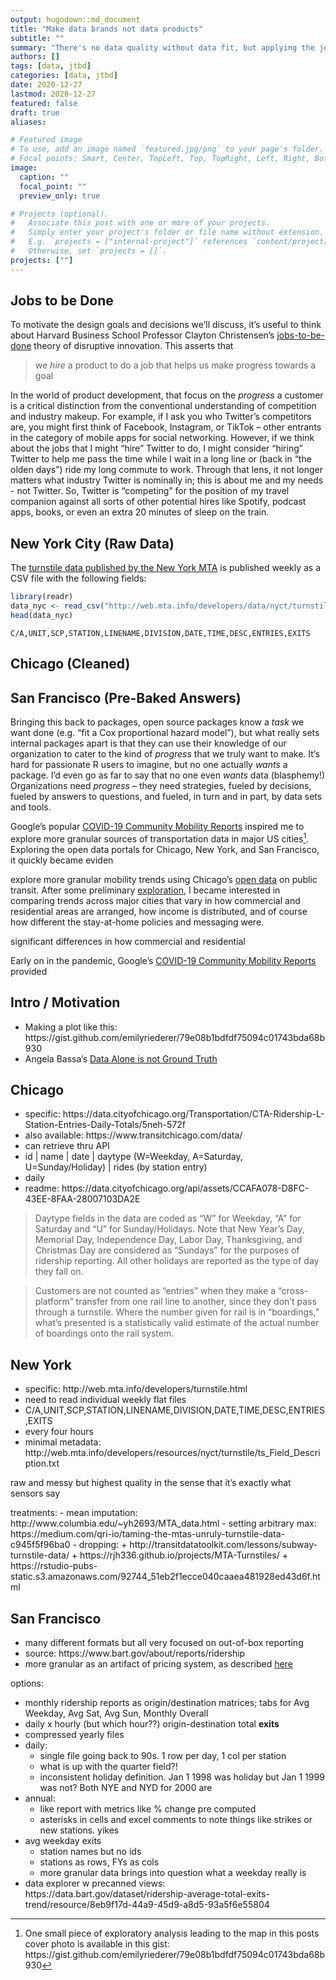 ```yaml
---
output: hugodown::md_document
title: "Make data brands not data products"
subtitle: ""
summary: "There's no data quality without data fit, but applying the jobs-to-be-done framework can help us do better than a 'one-size-fits-some' solution. With examples from New York, Chicago, and San Francisco open transit data."
authors: []
tags: [data, jtbd]
categories: [data, jtbd]
date: 2020-12-27
lastmod: 2020-12-27
featured: false
draft: true
aliases:

# Featured image
# To use, add an image named `featured.jpg/png` to your page's folder.
# Focal points: Smart, Center, TopLeft, Top, TopRight, Left, Right, BottomLeft, Bottom, BottomRight.
image:
  caption: ""
  focal_point: ""
  preview_only: true

# Projects (optional).
#   Associate this post with one or more of your projects.
#   Simply enter your project's folder or file name without extension.
#   E.g. `projects = ["internal-project"]` references `content/project/deep-learning/index.md`.
#   Otherwise, set `projects = []`.
projects: [""]
---
```








## Jobs to be Done

To motivate the design goals and decisions we'll discuss, it's useful to think about Harvard Business School Professor Clayton Christensen's [jobs-to-be-done](https://hbr.org/2016/09/know-your-customers-jobs-to-be-done) theory of disruptive innovation. This asserts that

> we *hire* a product to do a job that helps us make progress towards a goal

In the world of product development, that focus on the *progress* a customer is a critical distinction from the conventional understanding of competition and industry makeup. For example, if I ask you who Twitter's competitors are, you might first think of Facebook, Instagram, or TikTok -- other entrants in the category of mobile apps for social networking. However, if we think about the jobs that I might "hire" Twitter to do, I might consider "hiring" Twitter to help me pass the time while I wait in a long line or (back in "the olden days") ride my long commute to work. Through that lens, it not longer matters what industry Twitter is nominally in; this is about me and my needs - not Twitter. So, Twitter is "competing" for the position of my travel companion against all sorts of other potential hires like Spotify, podcast apps, books, or even an extra 20 minutes of sleep on the train.

## New York City (Raw Data)

The [turnstile data published by the New York MTA](http://web.mta.info/developers/turnstile.html) is published weekly as a CSV file with the following fields:

```r
library(readr)
data_nyc <- read_csv("http://web.mta.info/developers/data/nyct/turnstile/turnstile_201219.txt")
head(data_nyc)
```


`C/A,UNIT,SCP,STATION,LINENAME,DIVISION,DATE,TIME,DESC,ENTRIES,EXITS`

## Chicago (Cleaned)

## San Francisco (Pre-Baked Answers)




Bringing this back to packages, open source packages know a *task* we want done (e.g. "fit a Cox proportional hazard model"), but what really sets internal packages apart is that they can use their knowledge of our organization to cater to the kind of *progress* that we truly want to make. It's hard for passionate R users to imagine, but no one actually *wants* a package. I'd even go as far to say that no one even *wants* data (blasphemy!) Organizations need *progress* -- they need strategies, fueled by decisions, fueled by answers to questions, and fueled, in turn and in part, by data sets and tools. 




 




Google's popular [COVID-19 Community Mobility Reports](https://www.google.com/covid19/mobility/) inspired me to explore more granular sources of transportation data in major US cities^[One small piece of exploratory analysis leading to the map in this posts cover photo is available in this gist: https://gist.github.com/emilyriederer/79e08b1bdfdf75094c01743bda68b930]. Exploring the open data portals for Chicago, New York, and San Francisco, it quickly became eviden




explore more granular mobility trends using Chicago's [open data](https://data.cityofchicago.org/) on public transit. After some preliminary [exploration](https://gist.github.com/emilyriederer/79e08b1bdfdf75094c01743bda68b930), I became interested in comparing trends across major cities that vary in how commercial and residential areas are arranged, how income is distributed, and of course how different the stay-at-home policies and messaging were.

significant differences in how commercial and residential 




Early on in the pandemic, Google's [COVID-19 Community Mobility Reports](https://www.google.com/covid19/mobility/) provided 


## Intro / Motivation

- Making a plot like this: https://gist.github.com/emilyriederer/79e08b1bdfdf75094c01743bda68b930
- Angela Bassa's [Data Alone is not Ground Truth](https://medium.com/@angebassa/data-alone-isnt-ground-truth-9e733079dfd4)

## Chicago

- specific: https://data.cityofchicago.org/Transportation/CTA-Ridership-L-Station-Entries-Daily-Totals/5neh-572f
- also available: https://www.transitchicago.com/data/
- can retrieve thru API
- id | name | date | daytype (W=Weekday, A=Saturday, U=Sunday/Holiday) | rides (by station entry)
- daily
- readme: https://data.cityofchicago.org/api/assets/CCAFA078-D8FC-43EE-8FAA-28007103DA2E

> Daytype fields in the data are coded as "W" for Weekday, "A" for Saturday and "U" for Sunday/Holidays.  Note that New Year's Day, Memorial Day, Independence Day, Labor Day, Thanksgiving, and Christmas Day are considered as "Sundays" for the purposes of ridership reporting.  All other holidays are reported as the type of day they fall on.

> Customers are not counted as "entries" when they make a "cross-platform" transfer from one rail line to another, since they don't pass through a turnstile. Where the number given for rail is in "boardings," what's presented is a statistically valid estimate of the actual number of boardings onto the rail system. 

## New York

- specific: http://web.mta.info/developers/turnstile.html
- need to read individual weekly flat files
- C/A,UNIT,SCP,STATION,LINENAME,DIVISION,DATE,TIME,DESC,ENTRIES,EXITS
- every four hours
- minimal metadata: http://web.mta.info/developers/resources/nyct/turnstile/ts_Field_Description.txt

raw and messy but highest quality in the sense that it's exactly what sensors say 

treatments:
- mean imputation: http://www.columbia.edu/~yh2693/MTA_data.html
- setting arbitrary max: https://medium.com/qri-io/taming-the-mtas-unruly-turnstile-data-c945f5f96ba0
- dropping: 
  + http://transitdatatoolkit.com/lessons/subway-turnstile-data/
  + https://rjh336.github.io/projects/MTA-Turnstiles/
  + https://rstudio-pubs-static.s3.amazonaws.com/92744_51eb2f1ecce040caaea481928ed43d6f.html

## San Francisco

- many different formats but all very focused on out-of-box reporting
- source: https://www.bart.gov/about/reports/ridership
- more granular as an artifact of pricing system, as described [here](https://www.fastcompany.com/3026711/a-twitter-data-scientist-hacks-san-franciscos-subway-fares)

options:

- monthly ridership reports as origin/destination matrices; tabs for Avg Weekday, Avg Sat, Avg Sun, Monthly Overall
- daily x hourly (but which hour??) origin-destination total **exits** 
- compressed yearly files
- daily: 
  + single file going back to 90s. 1 row per day, 1 col per station
  + what is up with the quarter field?!
  + inconsistent holiday definition. Jan 1 1998 was holiday but Jan 1 1999 was not? Both NYE and NYD for 2000 are 
- annual:
  + like report with metrics like % change pre computed
  + asterisks in cells and excel comments to note things like strikes or new stations. yikes
- avg weekday exits
  + station names but no ids
  + stations as rows, FYs as cols
  + more granular data brings into question what a weekday really is
- data explorer w precanned views: https://data.bart.gov/dataset/ridership-average-total-exits-trend/resource/8eb9f17d-44a9-45d9-a8d5-93a5f6e55804
